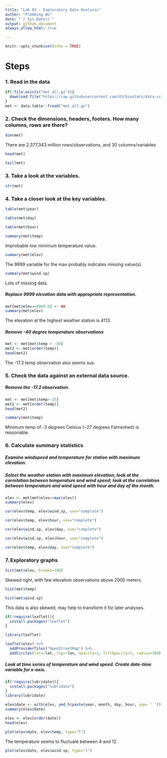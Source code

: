 ```yaml
---
title: "Lab 03 - Exploratory Data Analysis"
author: "Flemming Wu"
date: "`r Sys.Date()`"
output: github_document
always_allow_html: true

---
```


```r
knitr::opts_chunk$set(echo = TRUE)
```

# Steps

### 1. Read in the data
```r
if(!file.exists("met_all.gz")){
  download.file("https://raw.githubusercontent.com/USCbiostats/data-science-data/master/02_met/met_all.gz", "met_all.gz", method="libcurl", timeout = 60)
}
met <- data.table::fread("met_all.gz")
```

### 2. Check the dimensions, headers, footers. How many columns, rows are there?
```r
dim(met)
```
There are 2,377,343 million rows/observations, and 30 columns/variables

```r
head(met)
```
```r
tail(met)
```

### 3. Take a look at the variables.

```r
str(met)
```

### 4. Take a closer look at the key variables.

```r
table(met$year)
```

```r
table(met$day)
```

```r
table(met$hour)
```

```r
summary(met$temp)
```
Improbable low minimum temperature value.

```r
summary(met$elev)
```
The 9999 variable for the max probably indicates missing value(s).

```r
summary(met$wind.sp)
```
Lots of missing data.

##### Replace 9999 elevation data with appropriate representation.
```r
met[met$elev==9999.0] <- NA
summary(met$elev)
```
The elevation at the highest weather station is 4113.

##### Remove -40 degree temperature observations
```r
met <- met[met$temp > -40]
met2 <- met[order(temp)]
head(met2)
```
The -17.2 temp observation also seems sus.


### 5. Check the data against an external data source.

##### Remove the -17.2 observation.
```r
met <- met[met$temp>-15]
met2 <- met[order(temp)]
head(met2)
```
```r
summary(met$temp)
```
Minimum temp of -3 degrees Celsius (~27 degrees Fahrenheit) is reasonable.

### 6. Calculate summary statistics

##### Examine windspeed and temperature for station with maximum elevation.
##### Select the weather station with maximum elevation; look at the correlation between temperature and wind speed; look at the correlation between temperature and wind speed with hour and day of the month.

```r
elev <- met[met$elev==max(elev)]
summary(elev)
```
```r
cor(elev$temp, elev$wind.sp, use="complete")
```
```r
cor(elev$temp, elev$hour, use="complete")
```
```r
cor(elev$wind.sp, elev$day, use="complete")
```
```r
cor(elev$wind.sp, elev$hour, use="complete")
```
```r
cor(elev$temp, elev$day, use="complete")
```

### 7. Exploratory graphs

```r
hist(met$elev, breaks=100)
```
Skewed right, with few elevation observations above 2000 meters.

```r
hist(met$temp)
```
```r
hist(met$wind.sp)
```
This data is also skewed, may help to transform it for later analyses.

```r
if(!require(leaflet)){
  install.packages("leaflet")
}

library(leaflet)
```

```r
leaflet(elev) %>%
  addProviderTiles("OpenStreetMap") %>%
  addCircles(lat=~lat, lng=~lon, opacity=1, fillOpacity=1, radius=100)
```

##### Look at time series of temperature and wind speed. Create date-time variable for x-axis.

```r
if(!require(lubridate)){
  install.packages("lubridate")
}
library(lubridate)
```

```r
elev$date <- with(elev, ymd_h(paste(year, month, day, hour, sep= ' ')))
summary(elev$date)
```
```r
elev <- elev[order(date)]
head(elev)
```
```r
plot(elev$date, elev$temp, type="l")
```
The temperature seems to fluctuate between 4 and 12.

```r
plot(elev$date, elev$wind.sp, type="l")
```

